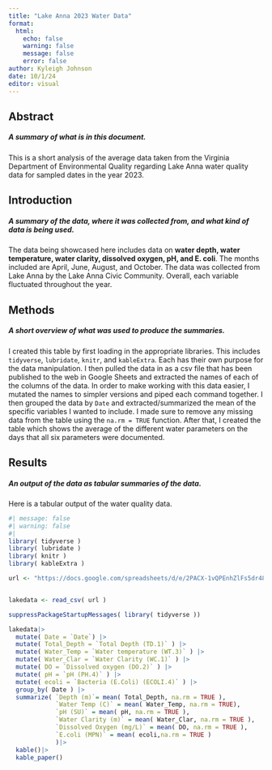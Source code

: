 ```yaml
---
title: "Lake Anna 2023 Water Data"
format: 
  html:
    echo: false
    warning: false
    message: false
    error: false
author: Kyleigh Johnson
date: 10/1/24
editor: visual
---
```


## Abstract

##### A summary of what is in this document.

This is a short analysis of the average data taken from the Virginia Department of Environmental Quality regarding Lake Anna water quality data for sampled dates in the year 2023.

## Introduction

##### A summary of the data, where it was collected from, and what kind of data is being used.

The data being showcased here includes data on **water depth, water temperature, water clarity, dissolved oxygen, pH, and E. coli**. The months included are April, June, August, and October. The data was collected from Lake Anna by the Lake Anna Civic Community. Overall, each variable fluctuated throughout the year.

## Methods

##### A short overview of what was used to produce the summaries.

I created this table by first loading in the appropriate libraries. This includes `tidyverse`, `lubridate`, `knitr`, and `kableExtra`. Each has their own purpose for the data manipulation. I then pulled the data in as a csv file that has been published to the web in Google Sheets and extracted the names of each of the columns of the data. In order to make working with this data easier, I mutated the names to simpler versions and piped each command together. I then grouped the data by `Date` and extracted/summarized the mean of the specific variables I wanted to include. I made sure to remove any missing data from the table using the `na.rm = TRUE` function. After that, I created the table which shows the average of the different water parameters on the days that all six parameters were documented.

## Results

##### An output of the data as tabular summaries of the data.

Here is a tabular output of the water quality data.

```r
#| message: false
#| warning: false 
#| 
library( tidyverse )
library( lubridate )
library( knitr )
library( kableExtra )

url <- "https://docs.google.com/spreadsheets/d/e/2PACX-1vQPEnhZlFs5dr48nepSsJF4iC4v3Ty2-vmt6e35dl9UagzcoxtYqGTe2CenfoNMDUxw225BS832FyHX/pub?output=csv"


lakedata <- read_csv( url )


```

```r
suppressPackageStartupMessages( library( tidyverse ))

lakedata|>
  mutate( Date = `Date`) |>
  mutate( Total_Depth = `Total Depth (TD.1)` ) |>
  mutate( Water_Temp = `Water temperature (WT.3)` ) |>
  mutate( Water_Clar = `Water Clarity (WC.1)` ) |>
  mutate( DO = `Dissolved oxygen (DO.2)` ) |>
  mutate( pH = `pH (PH.4)` ) |>
  mutate( ecoli = `Bacteria (E.Coli) (ECOLI.4)` ) |>
  group_by( Date ) |>
  summarize( `Depth (m)`= mean( Total_Depth, na.rm = TRUE ),
             `Water Temp (C)` = mean( Water_Temp, na.rm = TRUE),
             `pH (SU)` = mean( pH, na.rm = TRUE ),
             `Water Clarity (m)` = mean( Water_Clar, na.rm = TRUE ),
             `Dissolved Oxygen (mg/L)` = mean( DO, na.rm = TRUE ),
             `E.coli (MPN)` = mean( ecoli,na.rm = TRUE )
             )|>
  kable()|>
  kable_paper()
```
